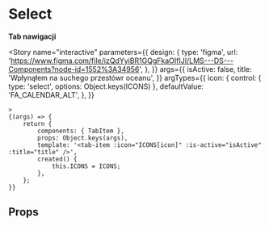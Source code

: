 
<Meta title="components/TabItem" component={TabItem} />

# Select

**Tab nawigacji**

<Story
	name="interactive"
	parameters={{
		design: {
			type: 'figma',
			url: 'https://www.figma.com/file/izQdYyiBR1GQgFkaOIfIJI/LMS---DS---Components?node-id=1552%3A34956',
		},
	}}
	args={{
		isActive: false,
		title: 'Wpłynąłem na suchego przestówr oceanu',
	}}
	argTypes={{
		icon: {
			control: { type: 'select', options: Object.keys(ICONS) },
			defaultValue: 'FA_CALENDAR_ALT',
		},
	}}
>
	>
	{(args) => {
		return {
			components: { TabItem },
			props: Object.keys(args),
			template: '<tab-item :icon="ICONS[icon]" :is-active="isActive" :title="title" />',
			created() {
				this.ICONS = ICONS;
			},
		};
	}}
</Story>

## Props

<Props of={WnlSelect} />
